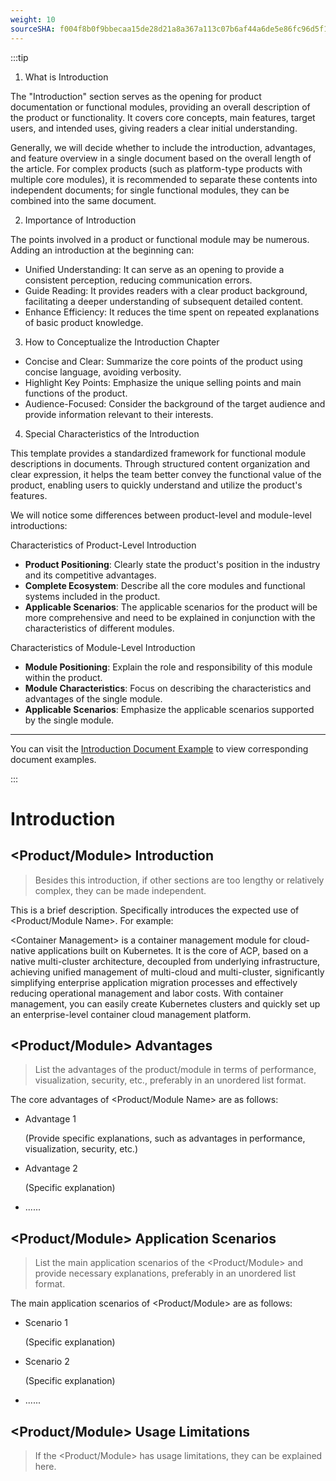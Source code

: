 ```yaml
---
weight: 10
sourceSHA: f004f8b0f9bbecaa15de28d21a8a367a113c07b6af44a6de5e86fc96d5f13741
---
```


:::tip

1. What is Introduction

The "Introduction" section serves as the opening for product documentation or functional modules, providing an overall description of the product or functionality. It covers core concepts, main features, target users, and intended uses, giving readers a clear initial understanding.

Generally, we will decide whether to include the introduction, advantages, and feature overview in a single document based on the overall length of the article. For complex products (such as platform-type products with multiple core modules), it is recommended to separate these contents into independent documents; for single functional modules, they can be combined into the same document.

2. Importance of Introduction

The points involved in a product or functional module may be numerous. Adding an introduction at the beginning can:

- Unified Understanding: It can serve as an opening to provide a consistent perception, reducing communication errors.
- Guide Reading: It provides readers with a clear product background, facilitating a deeper understanding of subsequent detailed content.
- Enhance Efficiency: It reduces the time spent on repeated explanations of basic product knowledge.

3. How to Conceptualize the Introduction Chapter

- Concise and Clear: Summarize the core points of the product using concise language, avoiding verbosity.
- Highlight Key Points: Emphasize the unique selling points and main functions of the product.
- Audience-Focused: Consider the background of the target audience and provide information relevant to their interests.

4. Special Characteristics of the Introduction

This template provides a standardized framework for functional module descriptions in documents. Through structured content organization and clear expression, it helps the team better convey the functional value of the product, enabling users to quickly understand and utilize the product's features.

We will notice some differences between product-level and module-level introductions:

Characteristics of Product-Level Introduction

- **Product Positioning**: Clearly state the product's position in the industry and its competitive advantages.
- **Complete Ecosystem**: Describe all the core modules and functional systems included in the product.
- **Applicable Scenarios**: The applicable scenarios for the product will be more comprehensive and need to be explained in conjunction with the characteristics of different modules.

Characteristics of Module-Level Introduction

- **Module Positioning**: Explain the role and responsibility of this module within the product.
- **Module Characteristics**: Focus on describing the characteristics and advantages of the single module.
- **Applicable Scenarios**: Emphasize the applicable scenarios supported by the single module.

---

You can visit the [Introduction Document Example](https://product-doc-guide.alauda.cn/template/intro/example.html) to view corresponding document examples.

:::

# Introduction

## \<Product/Module> Introduction

> Besides this introduction, if other sections are too lengthy or relatively complex, they can be made independent.

This is a brief description. Specifically introduces the expected use of \<Product/Module Name>. For example:

\<Container Management> is a container management module for cloud-native applications built on Kubernetes. It is the core of ACP, based on a native multi-cluster architecture, decoupled from underlying infrastructure, achieving unified management of multi-cloud and multi-cluster, significantly simplifying enterprise application migration processes and effectively reducing operational management and labor costs. With container management, you can easily create Kubernetes clusters and quickly set up an enterprise-level container cloud management platform.

## \<Product/Module> Advantages

> List the advantages of the product/module in terms of performance, visualization, security, etc., preferably in an unordered list format.

The core advantages of \<Product/Module Name> are as follows:

- Advantage 1

  (Provide specific explanations, such as advantages in performance, visualization, security, etc.)

- Advantage 2

  (Specific explanation)

- ......

## \<Product/Module> Application Scenarios

> List the main application scenarios of the \<Product/Module> and provide necessary explanations, preferably in an unordered list format.

The main application scenarios of \<Product/Module> are as follows:

- Scenario 1

  (Specific explanation)

- Scenario 2

  (Specific explanation)

- ......

## \<Product/Module> Usage Limitations

> If the \<Product/Module> has usage limitations, they can be explained here.
